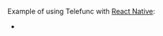 
Example of using Telefunc with [React Native](https://reactnative.dev):
 - <RepoLink href="/examples/react-native" />
